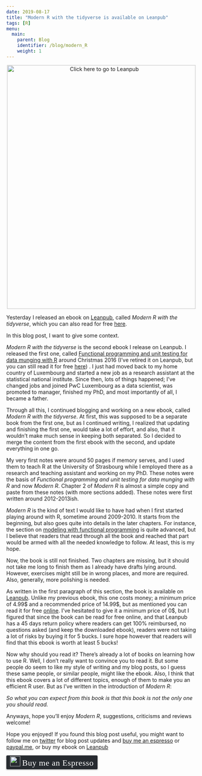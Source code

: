 ```yaml
---
date: 2019-08-17
title: "Modern R with the tidyverse is available on Leanpub"
tags: [R]
menu:
  main:
    parent: Blog
    identifier: /blog/modern_R
    weight: 1
---
```


<div style="text-align:center;">
  <a href="https://leanpub.com/modern_tidyverse">
    <img src="/img/cover_modern.png" title = "Click here to go to Leanpub" width="500" height="647"></a>
</div>

Yesterday I released an ebook on [Leanpub](https://leanpub.com/modern_tidyverse), 
called *Modern R with the tidyverse*, which you can also
read for free [here](https://b-rodrigues.github.io/modern_R/). 

In this blog post, I want to give some context.

*Modern R with the tidyverse* is the second ebook I release on Leanpub. I released the first one, called
[Functional programming and unit testing for data munging with R](https://leanpub.com/fput) around
Christmas 2016 (I've retired it on Leanpub, but you can still read it for free 
[here](https://b-rodrigues.github.io/fput/)) . I just had moved back to my home country of 
Luxembourg and started a new job as a research assistant at the statistical national institute. 
Since then, lots of things happened; I've changed jobs and joined PwC Luxembourg as a data scientist,
was promoted to manager, finished my PhD, and most importantly of all, I became a father.

Through all this, I continued blogging and working on a new ebook, called *Modern R with the tidyverse*.
At first, this was supposed to be a separate book from the first one, but as I continued writing,
I realized that updating and finishing the first one, would take a lot of effort, and also, that
it wouldn't make much sense in keeping both separated. So I decided to merge the content from the 
first ebook with the second, and update everything in one go.

My very first notes were around 50 pages if memory serves, and I used them to teach R at the 
University of Strasbourg while I employed there as a research and teaching assistant and working
on my PhD. These notes were the basis of *Functional programming and unit testing for data munging with R*
and now *Modern R*. Chapter 2 of *Modern R* is almost a simple copy and paste from these notes 
(with more sections added). These notes were first written around 2012-2013ish.

*Modern R* is the kind of text I would like to have had when I first started playing around with R,
sometime around 2009-2010. It starts from the beginning, but also goes quite into details in the 
later chapters. For instance, the section on 
[modeling with functional programming](https://b-rodrigues.github.io/modern_R/functional-programming.html#modeling-with-functional-programming) 
is quite advanced, but I believe that readers that read through all the book and reached that part
would be armed with all the needed knowledge to follow. At least, this is my hope.

Now, the book is still not finished. Two chapters are missing, but it should not take me long to
finish them as I already have drafts lying around. However, exercises might still be in wrong
places, and more are required. Also, generally, more polishing is needed.

As written in the first paragraph of this section, the book is available on 
[Leanpub](https://leanpub.com/modern_tidyverse). Unlike my previous ebook, this one costs money;
a minimum price of 4.99\$ and a recommended price of 14.99\$, but as mentioned you can read it for
free [online](https://b-rodrigues.github.io/modern_R/). I've hesitated to give it a minimum price of
0\$, but I figured that since the book can be read for free online, and that Leanpub has a 45 days
return policy where readers can get 100% reimbursed, no questions asked (and keep the downloaded
ebook), readers were not taking a lot of risks by buying it for 5 bucks. I sure hope however that
readers will find that this ebook is worth at least 5 bucks!

Now why should you read it? There's already a lot of books on learning how to use R. Well, I don't
really want to convince you to read it. But some people do seem to like my style of writing and my
blog posts, so I guess these same people, or similar people, might like the ebook. Also, I think
that this ebook covers a lot of different topics, enough of them to make you an efficient R user.
But as I've written in the introduction of *Modern R*: 

*So what you can expect from this book is that this book is not the only one you should read.*

Anyways, hope you'll enjoy *Modern R*, suggestions, criticisms and reviews welcome!

Hope you enjoyed! If you found this blog post useful, you might want to follow 
me on [twitter](https://www.twitter.com/brodriguesco) for blog post updates and 
[buy me an espresso](https://www.buymeacoffee.com/brodriguesco) or [paypal.me](https://www.paypal.me/brodriguesco), or buy my ebook on [Leanpub](https://leanpub.com/modern_tidyverse)

<style>.bmc-button img{width: 27px !important;margin-bottom: 1px !important;box-shadow: none !important;border: none !important;vertical-align: middle !important;}.bmc-button{line-height: 36px !important;height:37px !important;text-decoration: none !important;display:inline-flex !important;color:#ffffff !important;background-color:#272b30 !important;border-radius: 3px !important;border: 1px solid transparent !important;padding: 1px 9px !important;font-size: 22px !important;letter-spacing:0.6px !important;box-shadow: 0px 1px 2px rgba(190, 190, 190, 0.5) !important;-webkit-box-shadow: 0px 1px 2px 2px rgba(190, 190, 190, 0.5) !important;margin: 0 auto !important;font-family:'Cookie', cursive !important;-webkit-box-sizing: border-box !important;box-sizing: border-box !important;-o-transition: 0.3s all linear !important;-webkit-transition: 0.3s all linear !important;-moz-transition: 0.3s all linear !important;-ms-transition: 0.3s all linear !important;transition: 0.3s all linear !important;}.bmc-button:hover, .bmc-button:active, .bmc-button:focus {-webkit-box-shadow: 0px 1px 2px 2px rgba(190, 190, 190, 0.5) !important;text-decoration: none !important;box-shadow: 0px 1px 2px 2px rgba(190, 190, 190, 0.5) !important;opacity: 0.85 !important;color:#82518c !important;}</style><link href="https://fonts.googleapis.com/css?family=Cookie" rel="stylesheet"><a class="bmc-button" target="_blank" href="https://www.buymeacoffee.com/brodriguesco"><img src="https://www.buymeacoffee.com/assets/img/BMC-btn-logo.svg" alt="Buy me an Espresso"><span style="margin-left:5px">Buy me an Espresso</span></a>

